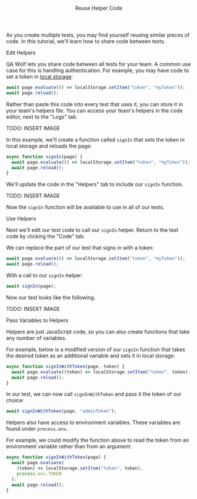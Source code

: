 

<Layout>

<Header>Reuse Helper Code</Header>

As you create multiple tests, you may find yourself reusing similar pieces of code. In this tutorial, we'll learn how to share code between tests.

<SubHeader>Edit Helpers</SubHeader>

QA Wolf lets you share code between all tests for your team. A common use case for this is handling authentication. For example, you may have code to set a token in <a href="https://developer.mozilla.org/en-US/docs/Web/API/Window/localStorage" target="_blank">local storage</a>:

```js
await page.evaluate(() => localStorage.setItem("token", "myToken"));
await page.reload();
```

Rather than paste this code into every test that uses it, you can store it in your team's helpers file. You can access your team's helpers in the code editor, next to the "Logs" tab.

TODO: INSERT IMAGE

In this example, we'll create a function called `signIn` that sets the token in local storage and reloads the page:

```js
async function signIn(page) {
  await page.evaluate(() => localStorage.setItem("token", "myToken"));
  await page.reload();
}
```

We'll update the code in the "Helpers" tab to include our `signIn` function.

TODO: INSERT IMAGE

Now the `signIn` function will be available to use in all of our tests.

<SubHeader>Use Helpers</SubHeader>

Next we'll edit our test code to call our `signIn` helper. Return to the test code by clicking the "Code" tab.

We can replace the part of our test that signs in with a token:

```js
await page.evaluate(() => localStorage.setItem("token", "myToken"));
await page.reload();
```

With a call to our `signIn` helper:

```js
await signIn(page);
```

Now our test looks like the following.

TODO: INSERT IMAGE

<SubHeader>Pass Variables to Helpers</SubHeader>

Helpers are just JavaScript code, so you can also create functions that take any number of variables.

For example, below is a modified version of our `signIn` function that takes the desired token as an additional variable and sets it in local storage:

```js
async function signInWithToken(page, token) {
  await page.evaluate((token) => localStorage.setItem("token", token), token);
  await page.reload();
}
```

In our test, we can now call `signInWithToken` and pass it the token of our choice:

```js
await signInWithToken(page, "adminToken");
```

Helpers also have access to <Link href="use-environment-variables">environment variables</Link>. These variables are found under `process.env`.

For example, we could modify the function above to read the token from an environment variable rather than from an argument:

```js
async function signInWithToken(page) {
  await page.evaluate(
    (token) => localStorage.setItem("token", token),
    process.env.TOKEN
  );
  await page.reload();
}
```

</Layout>

